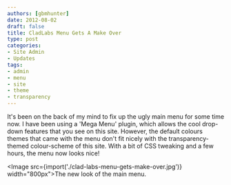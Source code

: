```yaml
---
authors: [gbmhunter]
date: 2012-08-02
draft: false
title: CladLabs Menu Gets A Make Over
type: post
categories:
- Site Admin
- Updates
tags:
- admin
- menu
- site
- theme
- transparency
---
```



It's been on the back of my mind to fix up the ugly main menu for some time now. I have been using a 'Mega Menu' plugin, which allows the cool drop-down features that you see on this site. However, the default colours themes that came with the menu don't fit nicely with the transparency-themed colour-scheme of this site. With a bit of CSS tweaking and a few hours, the menu now looks nice!

<Image src={import('./clad-labs-menu-gets-make-over.jpg')} width="800px">The new look of the main menu.</Image>
